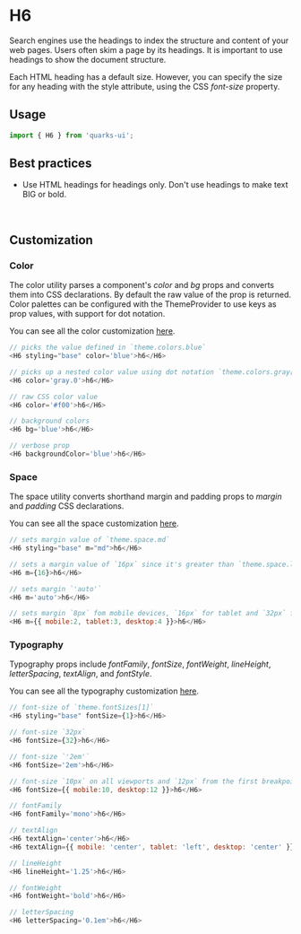 <Meta title="Typography/H6/Get started" />

# H6

Search engines use the headings to index the structure and content of your web pages. Users often skim a page by its headings. It is important to use headings to show the document structure.

Each HTML heading has a default size. However, you can specify the size for any heading with the style attribute, using the CSS _font-size_ property.

## Usage

```javascript
import { H6 } from 'quarks-ui';
```

## Best practices

- Use HTML headings for headings only. Don't use headings to make text BIG or bold.

<br/>

## Customization

### Color

The color utility parses a component's _color_ and _bg_ props and converts them into CSS declarations. By default the raw value of the prop is returned. Color palettes can be configured with the ThemeProvider to use keys as prop values, with support for dot notation.

You can see all the color customization [here](https://styled-system.com/api/#color).

```javascript
// picks the value defined in `theme.colors.blue`
<H6 styling="base" color='blue'>h6</H6>

// picks up a nested color value using dot notation `theme.colors.gray[0]`
<H6 color='gray.0'>h6</H6>

// raw CSS color value
<H6 color='#f00'>h6</H6>

// background colors
<H6 bg='blue'>h6</H6>

// verbose prop
<H6 backgroundColor='blue'>h6</H6>
```

### Space

The space utility converts shorthand margin and padding props to _margin_ and _padding_ CSS declarations.

You can see all the space customization [here](https://styled-system.com/api#space).

```javascript
// sets margin value of `theme.space.md`
<H6 styling="base" m="md">h6</H6>

// sets a margin value of `16px` since it's greater than `theme.space.length`
<H6 m={16}>h6</H6>

// sets margin `'auto'`
<H6 m='auto'>h6</H6>

// sets margin `8px` fom mobile devices, `16px` for tablet and `32px` for desktop from the first breakpoint and up
<H6 m={{ mobile:2, tablet:3, desktop:4 }}>h6</H6>
```


### Typography

Typography props include _fontFamily_, _fontSize_, _fontWeight_, _lineHeight_, _letterSpacing_, _textAlign_, and _fontStyle_.

You can see all the typography customization [here](https://styled-system.com/api/#typography).

```javascript
// font-size of `theme.fontSizes[1]`
<H6 styling="base" fontSize={1}>h6</H6>

// font-size `32px`
<H6 fontSize={32}>h6</H6>

// font-size `'2em'`
<H6 fontSize='2em'>h6</H6>

// font-size `10px` on all viewports and `12px` from the first breakpoint and up
<H6 fontSize={{ mobile:10, desktop:12 }}>h6</H6>

// fontFamily
<H6 fontFamily='mono'>h6</H6>

// textAlign
<H6 textAlign='center'>h6</H6>
<H6 textAlign={{ mobile: 'center', tablet: 'left', desktop: 'center' }}>h6</H6>

// lineHeight
<H6 lineHeight='1.25'>h6</H6>

// fontWeight
<H6 fontWeight='bold'>h6</H6>

// letterSpacing
<H6 letterSpacing='0.1em'>h6</H6>
```

